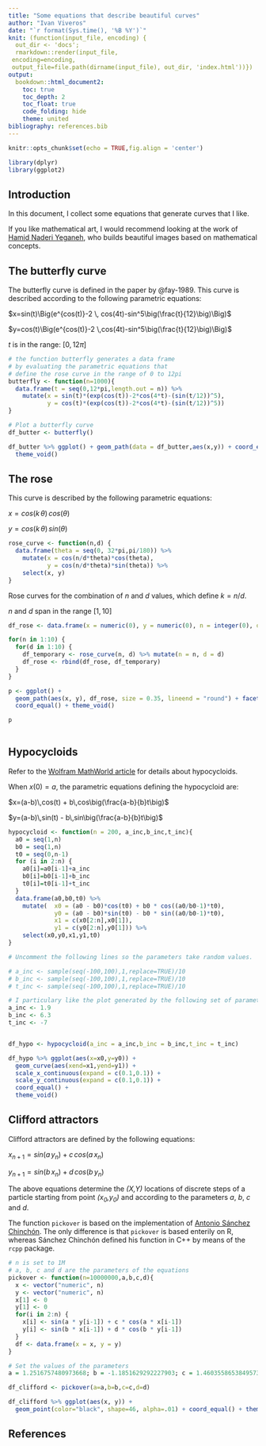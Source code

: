 ```yaml
---
title: "Some equations that describe beautiful curves"
author: "Ivan Viveros"
date: "`r format(Sys.time(), '%B %Y')`"
knit: (function(input_file, encoding) {
  out_dir <- 'docs';
  rmarkdown::render(input_file,
 encoding=encoding,
 output_file=file.path(dirname(input_file), out_dir, 'index.html'))})
output:
  bookdown::html_document2:
    toc: true
    toc_depth: 2
    toc_float: true
    code_folding: hide
    theme: united
bibliography: references.bib
---
```



```r
knitr::opts_chunk$set(echo = TRUE,fig.align = 'center')
```


```r
library(dplyr)
library(ggplot2)
```

## Introduction {-}

In this document, I collect some equations that generate curves that I like. 

If you like mathematical art, I would recommend looking at the work of [Hamid Naderi Yeganeh](https://twitter.com/naderi_yeganeh){target="_blank"}, who builds beautiful images based on mathematical concepts.


## The butterfly curve {-}

The butterfly curve is defined in the paper by @fay-1989. This curve is described according to the following parametric equations:

$x=sin(t)\Big(e^{cos(t)}-2 \, cos(4t)-sin^5\big(\frac{t}{12}\big)\Big)$

$y=cos(t)\Big(e^{cos(t)}-2 \,cos(4t)-sin^5\big(\frac{t}{12}\big)\Big)$

*t* is in the range: $[0, 12\pi]$

```r
# the function butterfly generates a data frame
# by evaluating the parametric equations that
# define the rose curve in the range of 0 to 12pi
butterfly <- function(n=1000){
  data.frame(t = seq(0,12*pi,length.out = n)) %>%
    mutate(x = sin(t)*(exp(cos(t))-2*cos(4*t)-(sin(t/12))^5),
           y = cos(t)*(exp(cos(t))-2*cos(4*t)-(sin(t/12))^5))
}
```


```r
# Plot a butterfly curve
df_butter <- butterfly()

df_butter %>% ggplot() + geom_path(data = df_butter,aes(x,y)) + coord_equal() + 
  theme_void() 
```

## The rose {-}

This curve is described by the following parametric equations:

$x=cos(k \, \theta) \, cos(\theta)$

$y=cos(k \, \theta) \, sin(\theta)$


```r
rose_curve <- function(n,d) {
  data.frame(theta = seq(0, 32*pi,pi/180)) %>%
    mutate(x = cos(n/d*theta)*cos(theta),
           y = cos(n/d*theta)*sin(theta)) %>%
    select(x, y)
}
```

Rose curves for the combination of *n* and *d* values, which define $k=n/d$.

*n* and *d* span in the range $[1,10]$

```r
df_rose <- data.frame(x = numeric(0), y = numeric(0), n = integer(0), d = integer(0))

for(n in 1:10) {
  for(d in 1:10) {
    df_temporary <- rose_curve(n, d) %>% mutate(n = n, d = d)
    df_rose <- rbind(df_rose, df_temporary)
  }
}

p <- ggplot() +
  geom_path(aes(x, y), df_rose, size = 0.35, lineend = "round") + facet_grid(d ~ n) +
  coord_equal() + theme_void()

p
  
```



## Hypocycloids {-}

Refer to the [Wolfram MathWorld article](https://mathworld.wolfram.com/Hypocycloid.html){target="_blank} for details about hypocycloids. 

When $x(0)=a$, the parametric equations defining the hypocycloid are: 

$x=(a-b)\,cos(t) + b\,cos\big(\frac{a-b}{b}t\big)$

$y=(a-b)\,sin(t) - b\,sin\big(\frac{a-b}{b}t\big)$


```r
hypocycloid <- function(n = 200, a_inc,b_inc,t_inc){
  a0 = seq(1,n)
  b0 = seq(1,n)
  t0 = seq(0,n-1)
  for (i in 2:n) {
    a0[i]=a0[i-1]+a_inc
    b0[i]=b0[i-1]+b_inc
    t0[i]=t0[i-1]+t_inc
  }
  data.frame(a0,b0,t0) %>%
    mutate(  x0 = (a0 - b0)*cos(t0) + b0 * cos((a0/b0-1)*t0),
             y0 = (a0 - b0)*sin(t0) - b0 * sin((a0/b0-1)*t0),
             x1 = c(x0[2:n],x0[1]),
             y1 = c(y0[2:n],y0[1])) %>%
    select(x0,y0,x1,y1,t0)
}
```

```r
# Uncomment the following lines so the parameters take random values.

# a_inc <- sample(seq(-100,100),1,replace=TRUE)/10
# b_inc <- sample(seq(-100,100),1,replace=TRUE)/10
# t_inc <- sample(seq(-100,100),1,replace=TRUE)/10

# I particulary like the plot generated by the following set of parameters 
a_inc <- 1.9
b_inc <- 6.3
t_inc <- -7


df_hypo <- hypocycloid(a_inc = a_inc,b_inc = b_inc,t_inc = t_inc) 

df_hypo %>% ggplot(aes(x=x0,y=y0)) +
  geom_curve(aes(xend=x1,yend=y1)) +
  scale_x_continuous(expand = c(0.1,0.1)) +
  scale_y_continuous(expand = c(0.1,0.1)) +
  coord_equal() +
  theme_void()
```


## Clifford attractors {-}

Clifford attractors are defined by the following equations:

$x_{n+1}=sin(a\,y_n) + c\, cos(a\,x_n)$

$y_{n+1}=sin(b\,x_n) + d\, cos(b\,y_n)$

The above equations determine the *(X,Y)* locations of discrete steps of a particle starting from point *(x~0~,y~0~)* and according to the parameters *a*, *b*, *c* and *d*.


The function `pickover` is based on the implementation of [Antonio Sánchez Chinchón](https://fronkonstin.com/about/). The only difference is that `pickover` is based enterily on R, whereas Sánchez Chinchón defined his function in C++ by means of the `rcpp` package.

```r
# n is set to 1M
# a, b, c and d are the parameters of the equations
pickover <- function(n=10000000,a,b,c,d){
  x <- vector("numeric", n)
  y <- vector("numeric", n)
  x[1] <- 0
  y[1] <- 0
  for(i in 2:n) {
    x[i] <- sin(a * y[i-1]) + c * cos(a * x[i-1])
    y[i] <- sin(b * x[i-1]) + d * cos(b * y[i-1])
  }
  df <- data.frame(x = x, y = y)
}
```


```r
# Set the values of the parameters
a = 1.2516757480973668; b = -1.1851629292227903; c = 1.4603558653849573; d = -1.3708149174574649

df_clifford <- pickover(a=a,b=b,c=c,d=d)

df_clifford %>% ggplot(aes(x, y)) + 
  geom_point(color="black", shape=46, alpha=.01) + coord_equal() + theme_void()
```


## References
